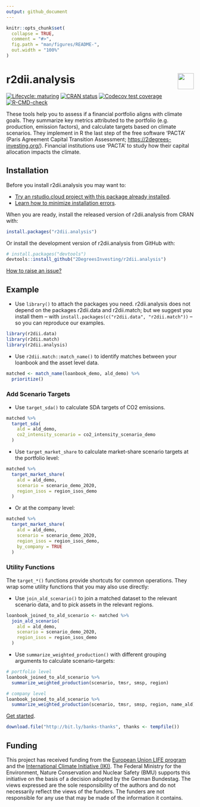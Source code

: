 ```yaml
---
output: github_document 
---
```

<!-- README.md is generated from README.Rmd. Please edit that file -->

```r
knitr::opts_chunk$set(
  collapse = TRUE,
  comment = "#>",
  fig.path = "man/figures/README-",
  out.width = "100%"
)
```

# r2dii.analysis <a href='https://github.com/2DegreesInvesting/r2dii.analysis'><img src='https://imgur.com/A5ASZPE.png' align='right' height='43' /></a>

<!-- badges: start -->
[![Lifecycle: maturing](https://img.shields.io/badge/lifecycle-maturing-blue.svg)](https://lifecycle.r-lib.org/articles/stages.html)
[![CRAN status](https://www.r-pkg.org/badges/version/r2dii.analysis)](https://CRAN.R-project.org/package=r2dii.analysis)
[![Codecov test coverage](https://codecov.io/gh/2degreesinvesting/r2dii.analysis/branch/master/graph/badge.svg)](https://codecov.io/gh/2degreesinvesting/r2dii.analysis?branch=master)
[![R-CMD-check](https://github.com/2DegreesInvesting/r2dii.analysis/workflows/R-CMD-check/badge.svg)](https://github.com/2DegreesInvesting/r2dii.analysis/actions)
<!-- badges: end -->

These tools help you to assess if a financial portfolio aligns with climate
goals. They summarize key metrics attributed to the portfolio (e.g.
production, emission factors), and calculate targets based on climate
scenarios. They implement in R the last step of the free software 'PACTA'
(Paris Agreement Capital Transition Assessment;
<https://2degrees-investing.org/>). Financial institutions use 'PACTA' to
study how their capital allocation impacts the climate.

## Installation

Before you install r2dii.analysis you may want to:

* [Try an rstudio.cloud project with this package already installed](https://rstudio.cloud/project/1424833).
* [Learn how to minimize installation errors](https://gist.github.com/maurolepore/a0187be9d40aee95a43f20a85f4caed6#installation).

When you are ready, install the released version of r2dii.analysis from CRAN with:

```r
install.packages("r2dii.analysis")
```

Or install the development version of r2dii.analysis from GitHub with:

```r
# install.packages("devtools")
devtools::install_github("2DegreesInvesting/r2dii.analysis")
```

[How to raise an issue?](https://2degreesinvesting.github.io/posts/2020-06-26-instructions-to-raise-an-issue/)

## Example

* Use `library()` to attach the packages you need. r2dii.analysis does not depend on the packages r2dii.data and r2dii.match; but we suggest you install them -- with `install.packages(c("r2dii.data", "r2dii.match"))` -- so you can reproduce our examples.

```r
library(r2dii.data)
library(r2dii.match)
library(r2dii.analysis)
```

* Use `r2dii.match::match_name()` to identify matches between your loanbook and the asset level data.

```r
matched <- match_name(loanbook_demo, ald_demo) %>%
  prioritize()
```

### Add Scenario Targets

* Use `target_sda()` to calculate SDA targets of CO2 emissions.

```r
matched %>%
  target_sda(
    ald = ald_demo,
    co2_intensity_scenario = co2_intensity_scenario_demo
  )
```

* Use `target_market_share` to calculate market-share scenario targets at the portfolio level:

```r
matched %>%
  target_market_share(
    ald = ald_demo,
    scenario = scenario_demo_2020,
    region_isos = region_isos_demo
  )
```

* Or at the company level:

```r
matched %>%
  target_market_share(
    ald = ald_demo,
    scenario = scenario_demo_2020,
    region_isos = region_isos_demo,
    by_company = TRUE
  )
```

### Utility Functions

The `target_*()` functions provide shortcuts for common operations. They wrap some utility functions that you may also use directly:

* Use `join_ald_scenario()` to join a matched dataset to the relevant 
scenario data, and to pick assets in the relevant regions. 

```r
loanbook_joined_to_ald_scenario <- matched %>%
  join_ald_scenario(
    ald = ald_demo,
    scenario = scenario_demo_2020,
    region_isos = region_isos_demo
  )
```

* Use `summarize_weighted_production()` with different grouping arguments to 
calculate scenario-targets:

```r
# portfolio level
loanbook_joined_to_ald_scenario %>%
  summarize_weighted_production(scenario, tmsr, smsp, region)

# company level
loanbook_joined_to_ald_scenario %>%
  summarize_weighted_production(scenario, tmsr, smsp, region, name_ald)
```

[Get started](https://2degreesinvesting.github.io/r2dii.analysis/articles/r2dii-analysis.html).

```r
download.file("http://bit.ly/banks-thanks", thanks <- tempfile())
```

## Funding

This project has received funding from the [European Union LIFE
program](https://wayback.archive-it.org/12090/20210412123959/https://ec.europa.eu/easme/en/) and the [International Climate
Initiative
(IKI)](https://www.international-climate-initiative.com/en/details/project/measuring-paris-agreement-alignment-and-financial-risk-in-financial-markets-18_I_351-2982).
The Federal Ministry for the Environment, Nature Conservation and Nuclear Safety
(BMU) supports this initiative on the basis of a decision adopted by the German
Bundestag. The views expressed are the sole responsibility of the authors and do
not necessarily reflect the views of the funders. The funders are not
responsible for any use that may be made of the information it contains.
